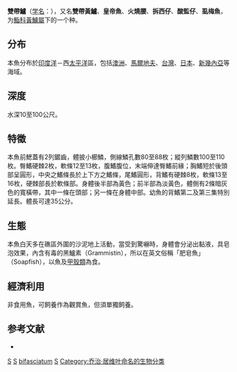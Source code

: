 {{Speciesbox
| taxon = Diploprion bifasciatum
| image = Diploprion_bifasciatum_by_OpenCage.jpg
| status = NE
| status_system = IUCN3.1
| binomial_authority =  [[Cuvier|Cuvier]], 1828
}}
'''雙帶鱸'''（[[学名|学名]]：{{lang|la|'''''Diploprion bifasciatum'''''}}），又名'''雙帶黃鱸'''、'''皇帝魚'''、'''火燒腰'''、'''拆西仔'''、'''酸監仔'''、'''虱梅魚'''，为[[鮨科|鮨科]][[黃鱸屬|黃鱸屬]]下的一个种。

==分布==
本魚分布於[[印度洋|印度洋]]－西[[太平洋|太平洋]]區，包括[[澳洲|澳洲]]、[[馬爾地夫|馬爾地夫]]、[[台灣|台灣]]、[[日本|日本]]、[[新幾內亞|新幾內亞]]等海域。

==深度==
水深10至100公尺。

==特徵==
本魚前鰓蓋有2列鋸齒，體披小櫛鱗，側線鱗孔數80至88枚；縱列鱗數100至110枚。臀鰭硬棘2枚，軟條12至13枚，腹鰭腹位，末端伸達臀鰭前緣；胸鰭短於後頭部呈圓形，中央之鰭條長於上下方之鰭條，尾鰭圓形，背鰭有硬棘8枚，軟條13至16枚，硬棘部長於軟條部。身體後半部為黃色；前半部為淡黃色，體側有2條暗灰色的寬橫帶，其中一條在頭部；另一條在身體中部。幼魚的背鰭第二及第三集特別延長。體長可達35公分。

==生態==
本魚白天多在礁區外圍的沙泥地上活動，當受到驚嚇時，身體會分泌出黏液，具皂泡效果，內含有毒的黑鱸素（Grammistin），所以在英文俗稱「肥皂魚」（Soapfish），以魚及[[甲殼類|甲殼類]]為食。

==經濟利用==
非食用魚，可飼養作為觀賞魚，但須單獨飼養。

==参考文献==
* {{TaiBNET| zh=雙帶鱸 | id=382525 | binomial=Diploprion bifasciatum | authority=Cuvier, 1828 | var= | accessdate=2013-01-24}}

{{Taxonbar}}

[[Category:觀賞魚|S]]
[[Category:有毒魚類|S]]
[[Category:黃鱸屬|bifasciatum]]
[[Category:1828年描述的鱼类|S]]
[[Category:乔治·居维叶命名的生物分类|Category:乔治·居维叶命名的生物分类]]